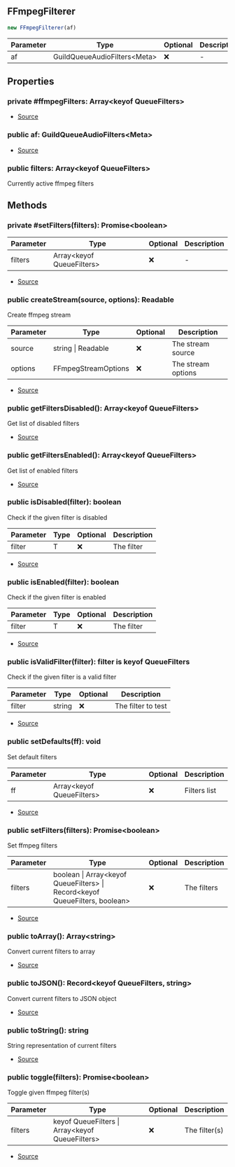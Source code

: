 ## FFmpegFilterer

```typescript
new FFmpegFilterer(af)
```
| Parameter | Type | Optional | Description |
| ----------- | ----------- | ----------- | ----------- |
| af | GuildQueueAudioFilters\<Meta> | ❌ | - |

## Properties
### private  #ffmpegFilters: Array\<keyof QueueFilters>
- [Source](https://github.com/Androz2091/discord-player/blob/b73ce3f/packages/discord-player/src/Structures/GuildQueueAudioFilters.ts#L44)
### public  af: GuildQueueAudioFilters\<Meta>
- [Source](https://github.com/Androz2091/discord-player/blob/b73ce3f/packages/discord-player/src/Structures/GuildQueueAudioFilters.ts#L45)
### public  filters: Array\<keyof QueueFilters>
Currently active ffmpeg filters
## Methods
### private  #setFilters(filters): Promise\<boolean>
| Parameter | Type | Optional | Description |
| ----------- | ----------- | ----------- | ----------- |
| filters | Array\<keyof QueueFilters> | ❌ | - |


- [Source](https://github.com/Androz2091/discord-player/blob/b73ce3f/packages/discord-player/src/Structures/GuildQueueAudioFilters.ts#L47)
### public  createStream(source, options): Readable
Create ffmpeg stream




| Parameter | Type | Optional | Description |
| ----------- | ----------- | ----------- | ----------- |
| source | string \| Readable | ❌ | The stream source |
| options | FFmpegStreamOptions | ❌ | The stream options |


- [Source](https://github.com/Androz2091/discord-player/blob/b73ce3f/packages/discord-player/src/Structures/GuildQueueAudioFilters.ts#L59)
### public  getFiltersDisabled(): Array\<keyof QueueFilters>
Get list of disabled filters





- [Source](https://github.com/Androz2091/discord-player/blob/b73ce3f/packages/discord-player/src/Structures/GuildQueueAudioFilters.ts#L127)
### public  getFiltersEnabled(): Array\<keyof QueueFilters>
Get list of enabled filters





- [Source](https://github.com/Androz2091/discord-player/blob/b73ce3f/packages/discord-player/src/Structures/GuildQueueAudioFilters.ts#L120)
### public  isDisabled(filter): boolean
Check if the given filter is disabled




| Parameter | Type | Optional | Description |
| ----------- | ----------- | ----------- | ----------- |
| filter | T | ❌ | The filter |


- [Source](https://github.com/Androz2091/discord-player/blob/b73ce3f/packages/discord-player/src/Structures/GuildQueueAudioFilters.ts#L143)
### public  isEnabled(filter): boolean
Check if the given filter is enabled




| Parameter | Type | Optional | Description |
| ----------- | ----------- | ----------- | ----------- |
| filter | T | ❌ | The filter |


- [Source](https://github.com/Androz2091/discord-player/blob/b73ce3f/packages/discord-player/src/Structures/GuildQueueAudioFilters.ts#L135)
### public  isValidFilter(filter): filter is keyof QueueFilters
Check if the given filter is a valid filter




| Parameter | Type | Optional | Description |
| ----------- | ----------- | ----------- | ----------- |
| filter | string | ❌ | The filter to test |


- [Source](https://github.com/Androz2091/discord-player/blob/b73ce3f/packages/discord-player/src/Structures/GuildQueueAudioFilters.ts#L151)
### public  setDefaults(ff): void
Set default filters




| Parameter | Type | Optional | Description |
| ----------- | ----------- | ----------- | ----------- |
| ff | Array\<keyof QueueFilters> | ❌ | Filters list |


- [Source](https://github.com/Androz2091/discord-player/blob/b73ce3f/packages/discord-player/src/Structures/GuildQueueAudioFilters.ts#L113)
### public  setFilters(filters): Promise\<boolean>
Set ffmpeg filters




| Parameter | Type | Optional | Description |
| ----------- | ----------- | ----------- | ----------- |
| filters | boolean \| Array\<keyof QueueFilters> \| Record\<keyof QueueFilters, boolean> | ❌ | The filters |


- [Source](https://github.com/Androz2091/discord-player/blob/b73ce3f/packages/discord-player/src/Structures/GuildQueueAudioFilters.ts#L67)
### public  toArray(): Array\<string>
Convert current filters to array





- [Source](https://github.com/Androz2091/discord-player/blob/b73ce3f/packages/discord-player/src/Structures/GuildQueueAudioFilters.ts#L158)
### public  toJSON(): Record\<keyof QueueFilters, string>
Convert current filters to JSON object





- [Source](https://github.com/Androz2091/discord-player/blob/b73ce3f/packages/discord-player/src/Structures/GuildQueueAudioFilters.ts#L165)
### public  toString(): string
String representation of current filters





- [Source](https://github.com/Androz2091/discord-player/blob/b73ce3f/packages/discord-player/src/Structures/GuildQueueAudioFilters.ts#L176)
### public  toggle(filters): Promise\<boolean>
Toggle given ffmpeg filter(s)




| Parameter | Type | Optional | Description |
| ----------- | ----------- | ----------- | ----------- |
| filters | keyof QueueFilters \| Array\<keyof QueueFilters> | ❌ | The filter(s) |


- [Source](https://github.com/Androz2091/discord-player/blob/b73ce3f/packages/discord-player/src/Structures/GuildQueueAudioFilters.ts#L97)